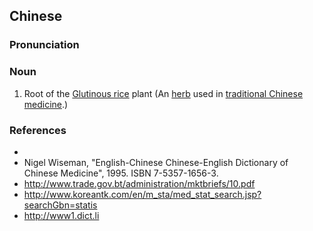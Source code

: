 ==Chinese==
{{zh-forms|type=21}}

===Pronunciation===
{{zh-pron
|m=nuòdàogēn
|c=no6 dou6 gan1
|cat=n
}}

===Noun===
{{zh-noun}}

# Root of the [[w:Glutinous rice|Glutinous rice]] plant (An [[herb]] used in [[traditional Chinese medicine]].)

===References===
* {{pedialite|糯稻根|lang=zh}}
* Nigel Wiseman, "English-Chinese Chinese-English Dictionary of Chinese Medicine", 1995. ISBN 7-5357-1656-3.
* http://www.trade.gov.bt/administration/mktbriefs/10.pdf
* http://www.koreantk.com/en/m_sta/med_stat_search.jsp?searchGbn=statis
* http://www1.dict.li